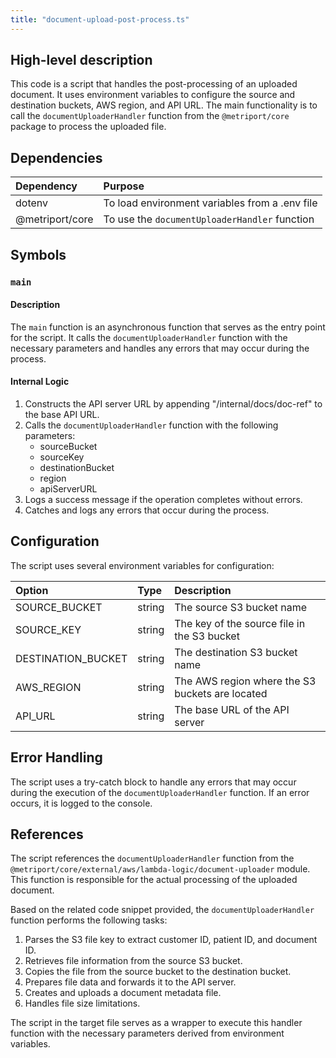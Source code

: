 ```yaml
---
title: "document-upload-post-process.ts"
---
```


## High-level description
This code is a script that handles the post-processing of an uploaded document. It uses environment variables to configure the source and destination buckets, AWS region, and API URL. The main functionality is to call the `documentUploaderHandler` function from the `@metriport/core` package to process the uploaded file.

## Dependencies
| Dependency | Purpose |
|:-----------|:--------|
| dotenv | To load environment variables from a .env file |
| @metriport/core | To use the `documentUploaderHandler` function |

## Symbols

### `main`
#### Description
The `main` function is an asynchronous function that serves as the entry point for the script. It calls the `documentUploaderHandler` function with the necessary parameters and handles any errors that may occur during the process.

#### Internal Logic
1. Constructs the API server URL by appending "/internal/docs/doc-ref" to the base API URL.
2. Calls the `documentUploaderHandler` function with the following parameters:
   - sourceBucket
   - sourceKey
   - destinationBucket
   - region
   - apiServerURL
3. Logs a success message if the operation completes without errors.
4. Catches and logs any errors that occur during the process.

## Configuration
The script uses several environment variables for configuration:

| Option | Type | Description |
|:-------|:-----|:------------|
| SOURCE_BUCKET | string | The source S3 bucket name |
| SOURCE_KEY | string | The key of the source file in the S3 bucket |
| DESTINATION_BUCKET | string | The destination S3 bucket name |
| AWS_REGION | string | The AWS region where the S3 buckets are located |
| API_URL | string | The base URL of the API server |

## Error Handling
The script uses a try-catch block to handle any errors that may occur during the execution of the `documentUploaderHandler` function. If an error occurs, it is logged to the console.

## References
The script references the `documentUploaderHandler` function from the `@metriport/core/external/aws/lambda-logic/document-uploader` module. This function is responsible for the actual processing of the uploaded document.

Based on the related code snippet provided, the `documentUploaderHandler` function performs the following tasks:
1. Parses the S3 file key to extract customer ID, patient ID, and document ID.
2. Retrieves file information from the source S3 bucket.
3. Copies the file from the source bucket to the destination bucket.
4. Prepares file data and forwards it to the API server.
5. Creates and uploads a document metadata file.
6. Handles file size limitations.

The script in the target file serves as a wrapper to execute this handler function with the necessary parameters derived from environment variables.